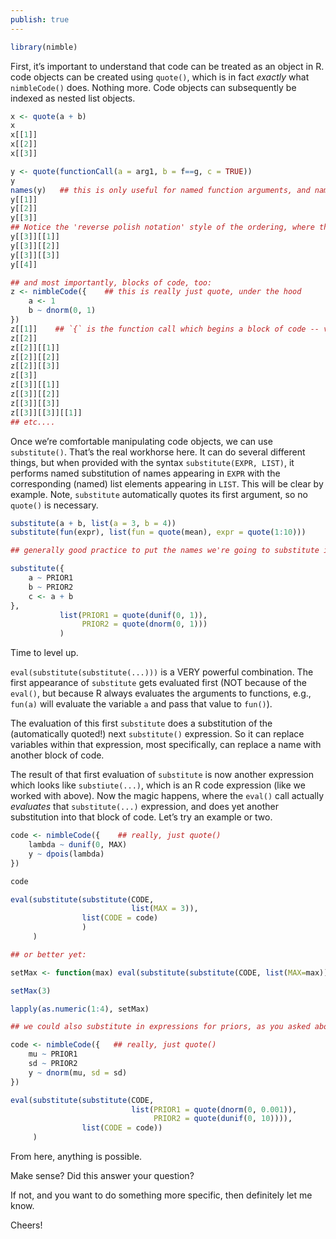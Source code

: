 ```yaml
---
publish: true
---
```





```r
library(nimble)
```

First, it's important to understand that code can be treated as an object in R.  code objects can be created using `quote()`, which is in fact *exactly* what `nimbleCode()` does.  Nothing more.  Code objects can subsequently be indexed as nested list objects.

```r
x <- quote(a + b)
x
x[[1]]
x[[2]]
x[[3]]

y <- quote(functionCall(a = arg1, b = f==g, c = TRUE))
y
names(y)   ## this is only useful for named function arguments, and named list elements
y[[1]]
y[[2]]
y[[3]]
## Notice the 'reverse polish notation' style of the ordering, where the call (e.g., +) always comes first
y[[3]][[1]]
y[[3]][[2]]
y[[3]][[3]]
y[[4]]

## and most importantly, blocks of code, too:
z <- nimbleCode({    ## this is really just quote, under the hood
    a <- 1
    b ~ dnorm(0, 1)
})
z[[1]]    ## `{` is the function call which begins a block of code -- very important
z[[2]]
z[[2]][[1]]
z[[2]][[2]]
z[[2]][[3]]
z[[3]]
z[[3]][[1]]
z[[3]][[2]]
z[[3]][[3]]
z[[3]][[3]][[1]]
## etc....
```

 Once we're comfortable manipulating code objects, we can use `substitute()`.  That's the real workhorse here.  It can do several different things, but when provided with the syntax `substitute(EXPR, LIST)`, it performs named substitution of names appearing in `EXPR` with the corresponding (named) list elements appearing in `LIST`.  This will be clear by example.  Note, `substitute` automatically quotes its first argument, so no `quote()` is necessary.

```r
substitute(a + b, list(a = 3, b = 4))
substitute(fun(expr), list(fun = quote(mean), expr = quote(1:10)))

## generally good practice to put the names we're going to substitute in ALL CAPS, if we know which ones they are.  Knowning that, we could do something like:

substitute({
    a ~ PRIOR1
    b ~ PRIOR2
    c <- a + b
},
           list(PRIOR1 = quote(dunif(0, 1)),
                PRIOR2 = quote(dnorm(0, 1)))
           )

```

 Time to level up.

 `eval(substitute(substitute(...)))` is a VERY powerful combination.  The first appearance of `substitute` gets evaluated first (NOT because of the `eval()`, but because R always evaluates the arguments to functions, e.g., `fun(a)` will evaluate the variable `a` and pass that value to `fun()`).

 The evaluation of this first `substitute` does a substitution of the (automatically quoted!) next `substitute()` expression.  So it can replace variables within that expression, most specifically, can replace a name with another block of code.

 The result of that first evaluation of `substitute` is now another expression which looks like `substiute(...)`, which is an R code expression (like we worked with above).  Now the magic happens, where the `eval()` call actually *evaluates* that `substitute(...)` expression, and does yet another substitution into that block of code.  Let's try an example or two.

```r
code <- nimbleCode({    ## really, just quote()
    lambda ~ dunif(0, MAX)
    y ~ dpois(lambda)
})

code

eval(substitute(substitute(CODE,
                           list(MAX = 3)),
                list(CODE = code)
                )
     )

## or better yet:

setMax <- function(max) eval(substitute(substitute(CODE, list(MAX=max)), list(CODE=code)))

setMax(3)

lapply(as.numeric(1:4), setMax)

## we could also substitute in expressions for priors, as you asked about:

code <- nimbleCode({   ## really, just quote()
    mu ~ PRIOR1
    sd ~ PRIOR2
    y ~ dnorm(mu, sd = sd)
})

eval(substitute(substitute(CODE,
                           list(PRIOR1 = quote(dnorm(0, 0.001)),
                                PRIOR2 = quote(dunif(0, 10)))),
                list(CODE = code))
     )

```

 From here, anything is possible.

 Make sense?  Did this answer your question?

 If not, and you want to do something more specific, then definitely let me know.

 Cheers!

